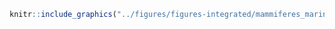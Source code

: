 <!-- #### Mammifères marins - Rorqual commun {-} -->


<!-- -------------------------------------------------- -->

```r
knitr::include_graphics("../figures/figures-integrated/mammiferes_marins-rorqual_commun.png")
```

<br>
